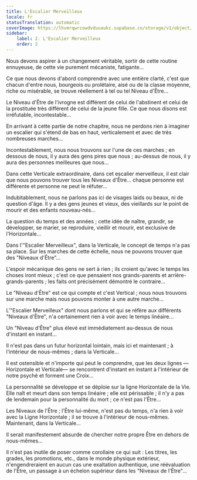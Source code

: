 ```yaml
---
title: L'Escalier Merveilleux
locale: fr
statusTranslation: automatic
coverImage: https://lhvmrqwrcowdvduuaukz.supabase.co/storage/v1/object/public/strapi-uploads/small_cover-tratado-de-psicologia-revolucionaria.webp-5e15e1cec4e0ebebcde5d7fc7565d8fd.webp
sidebar:
    label: 2. L'Escalier Merveilleux
    order: 2
---
```

Nous devons aspirer à un changement véritable, sortir de cette routine ennuyeuse, de cette vie purement mécaniste, fatigante...

Ce que nous devons d'abord comprendre avec une entière clarté, c'est que chacun d'entre nous, bourgeois ou prolétaire, aisé ou de la classe moyenne, riche ou misérable, se trouve réellement à tel ou tel Niveau d'Être...

Le Niveau d'Être de l'ivrogne est différent de celui de l'abstinent et celui de la prostituée très différent de celui de la jeune fille. Ce que nous disons est irréfutable, incontestable...

En arrivant à cette partie de notre chapitre, nous ne perdons rien à imaginer un escalier qui s'étend de bas en haut, verticalement et avec de très nombreuses marches...

Incontestablement, nous nous trouvons sur l'une de ces marches ; en dessous de nous, il y aura des gens pires que nous ; au-dessus de nous, il y aura des personnes meilleures que nous...

Dans cette Verticale extraordinaire, dans cet escalier merveilleux, il est clair que nous pouvons trouver tous les Niveaux d'Être... chaque personne est différente et personne ne peut le réfuter...

Indubitablement, nous ne parlons pas ici de visages laids ou beaux, ni de question d'âge. Il y a des gens jeunes et vieux, des vieillards sur le point de mourir et des enfants nouveau-nés...

La question du temps et des années ; cette idée de naître, grandir, se développer, se marier, se reproduire, vieillir et mourir, est exclusive de l'Horizontale...

Dans l'"Escalier Merveilleux", dans la Verticale, le concept de temps n'a pas sa place. Sur les marches de cette échelle, nous ne pouvons trouver que des "Niveaux d'Être"...

L'espoir mécanique des gens ne sert à rien ; ils croient qu'avec le temps les choses iront mieux ; c'est ce que pensaient nos grands-parents et arrière-grands-parents ; les faits ont précisément démontré le contraire...

Le "Niveau d'Être" est ce qui compte et c'est Vertical ; nous nous trouvons sur une marche mais nous pouvons monter à une autre marche...

L'"Escalier Merveilleux" dont nous parlons et qui se réfère aux différents "Niveaux d'Être", n'a certainement rien à voir avec le temps linéaire...

Un "Niveau d'Être" plus élevé est immédiatement au-dessus de nous d'instant en instant...

Il n'est pas dans un futur horizontal lointain, mais ici et maintenant ; à l'intérieur de nous-mêmes ; dans la Verticale...

Il est ostensible et n'importe qui peut le comprendre, que les deux lignes —Horizontale et Verticale— se rencontrent d'instant en instant à l'intérieur de notre psyché et forment une Croix...

La personnalité se développe et se déploie sur la ligne Horizontale de la Vie. Elle naît et meurt dans son temps linéaire ; elle est périssable ; il n'y a pas de lendemain pour la personnalité du mort ; ce n'est pas l'Être...

Les Niveaux de l'Être ; l'Être lui-même, n'est pas du temps, n'a rien à voir avec la Ligne Horizontale ; il se trouve à l'intérieur de nous-mêmes. Maintenant, dans la Verticale...

Il serait manifestement absurde de chercher notre propre Être en dehors de nous-mêmes...

Il n'est pas inutile de poser comme corollaire ce qui suit : Les titres, les grades, les promotions, etc., dans le monde physique extérieur, n'engendreraient en aucun cas une exaltation authentique, une réévaluation de l'Être, un passage à un échelon supérieur dans les "Niveaux de l'Être"...

